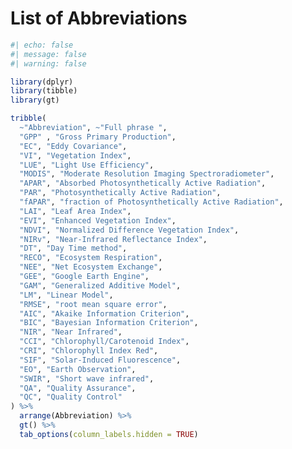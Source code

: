 # List of Abbreviations {.unnumbered} 


```r
#| echo: false
#| message: false
#| warning: false

library(dplyr)
library(tibble)
library(gt)

tribble(
  ~"Abbreviation", ~"Full phrase ",
  "GPP" , "Gross Primary Production",
  "EC", "Eddy Covariance",
  "VI", "Vegetation Index",
  "LUE", "Light Use Efficiency",
  "MODIS", "Moderate Resolution Imaging Spectroradiometer",
  "APAR", "Absorbed Photosynthetically Active Radiation",
  "PAR", "Photosynthetically Active Radiation",
  "fAPAR", "fraction of Photosynthetically Active Radiation",
  "LAI", "Leaf Area Index",
  "EVI", "Enhanced Vegetation Index",
  "NDVI", "Normalized Difference Vegetation Index",
  "NIRv", "Near-Infrared Reflectance Index",
  "DT", "Day Time method",
  "RECO", "Ecosystem Respiration",
  "NEE", "Net Ecosystem Exchange",
  "GEE", "Google Earth Engine",
  "GAM", "Generalized Additive Model",
  "LM", "Linear Model",
  "RMSE", "root mean square error",
  "AIC", "Akaike Information Criterion", 
  "BIC", "Bayesian Information Criterion", 
  "NIR", "Near Infrared",
  "CCI", "Chlorophyll/Carotenoid Index",
  "CRI", "Chlorophyll Index Red",
  "SIF", "Solar-Induced Fluorescence",
  "EO", "Earth Observation",
  "SWIR", "Short wave infrared",
  "QA", "Quality Assurance",
  "QC", "Quality Control"
) %>% 
  arrange(Abbreviation) %>% 
  gt() %>% 
  tab_options(column_labels.hidden = TRUE)
```

